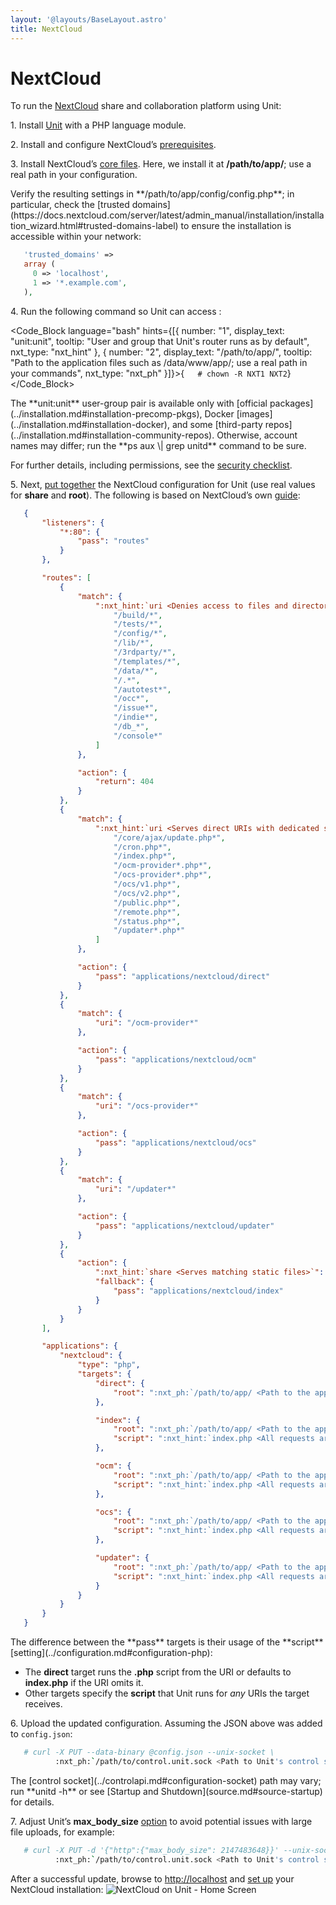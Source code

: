 ```yaml
---
layout: '@layouts/BaseLayout.astro'
title: NextCloud
---
```

# NextCloud

To run the [NextCloud](https://nextcloud.com) share and collaboration platform using Unit:

1\. Install [Unit](../installation.md#installation-precomp-pkgs) with a PHP language module.

2\. Install and configure NextCloud’s [prerequisites](https://docs.nextcloud.com/server/latest/admin_manual/installation/source_installation.html#prerequisites-for-manual-installation).

3\. Install NextCloud’s [core files](https://docs.nextcloud.com/server/latest/admin_manual/installation/command_line_installation.html).  Here, we install it at **/path/to/app/**; use a real path in your configuration.

<Note type="note">
Verify the resulting settings in **/path/to/app/config/config.php**; in particular, check the [trusted domains](https://docs.nextcloud.com/server/latest/admin_manual/installation/installation_wizard.html#trusted-domains-label) to ensure the installation is accessible within your network:
</Note>

```php
   'trusted_domains' =>
   array (
     0 => 'localhost',
     1 => '*.example.com',
   ),
```

4\. Run the following command so Unit can access :

<Code_Block language="bash" hints={[{ number: "1", display_text: "unit:unit", tooltip: "User and group that Unit's router runs as by default", nxt_type: "nxt_hint" }, { number: "2", display_text: "/path/to/app/", tooltip: "Path to the application files such as /data/www/app/; use a real path in your commands", nxt_type: "nxt_ph" }]}>{`   # chown -R NXT1 NXT2`}</Code_Block>

<Note type="note">
The **unit:unit** user-group pair is available only with [official packages](../installation.md#installation-precomp-pkgs), Docker [images](../installation.md#installation-docker), and some [third-party repos](../installation.md#installation-community-repos). Otherwise, account names may differ; run the **ps aux \| grep unitd** command to be sure.
</Note>

For further details, including permissions, see the [security checklist](security.md#security-apps).

5\. Next, [put together](../configuration.md#configuration-php) the NextCloud configuration for Unit (use real values for **share** and **root**).  The following is based on NextCloud’s own [guide](https://docs.nextcloud.com/server/latest/admin_manual/installation/nginx.html):

```json
   {
       "listeners": {
           "*:80": {
               "pass": "routes"
           }
       },

       "routes": [
           {
               "match": {
                   ":nxt_hint:`uri <Denies access to files and directories best kept private>`": [
                       "/build/*",
                       "/tests/*",
                       "/config/*",
                       "/lib/*",
                       "/3rdparty/*",
                       "/templates/*",
                       "/data/*",
                       "/.*",
                       "/autotest*",
                       "/occ*",
                       "/issue*",
                       "/indie*",
                       "/db_*",
                       "/console*"
                   ]
               },

               "action": {
                   "return": 404
               }
           },
           {
               "match": {
                   ":nxt_hint:`uri <Serves direct URIs with dedicated scripts>`": [
                       "/core/ajax/update.php*",
                       "/cron.php*",
                       "/index.php*",
                       "/ocm-provider*.php*",
                       "/ocs-provider*.php*",
                       "/ocs/v1.php*",
                       "/ocs/v2.php*",
                       "/public.php*",
                       "/remote.php*",
                       "/status.php*",
                       "/updater*.php*"
                   ]
               },

               "action": {
                   "pass": "applications/nextcloud/direct"
               }
           },
           {
               "match": {
                   "uri": "/ocm-provider*"
               },

               "action": {
                   "pass": "applications/nextcloud/ocm"
               }
           },
           {
               "match": {
                   "uri": "/ocs-provider*"
               },

               "action": {
                   "pass": "applications/nextcloud/ocs"
               }
           },
           {
               "match": {
                   "uri": "/updater*"
               },

               "action": {
                   "pass": "applications/nextcloud/updater"
               }
           },
           {
               "action": {
                   ":nxt_hint:`share <Serves matching static files>`": ":nxt_ph:`/path/to/app <Path to the application directory; use a real path in your configuration>`$uri",
                   "fallback": {
                       "pass": "applications/nextcloud/index"
                   }
               }
           }
       ],

       "applications": {
           "nextcloud": {
               "type": "php",
               "targets": {
                   "direct": {
                       "root": ":nxt_ph:`/path/to/app/ <Path to the application directory; use a real path in your configuration>`"
                   },

                   "index": {
                       "root": ":nxt_ph:`/path/to/app/ <Path to the application directory; use a real path in your configuration>`",
                       "script": ":nxt_hint:`index.php <All requests are handled by a single script>`"
                   },

                   "ocm": {
                       "root": ":nxt_ph:`/path/to/app/ <Path to the application directory; use a real path in your configuration>`ocm-provider/",
                       "script": ":nxt_hint:`index.php <All requests are handled by a single script>`"
                   },

                   "ocs": {
                       "root": ":nxt_ph:`/path/to/app/ <Path to the application directory; use a real path in your configuration>`ocs-provider/",
                       "script": ":nxt_hint:`index.php <All requests are handled by a single script>`"
                   },

                   "updater": {
                       "root": ":nxt_ph:`/path/to/app/ <Path to the application directory; use a real path in your configuration>`nextcloud/updater/",
                       "script": ":nxt_hint:`index.php <All requests are handled by a single script>`"
                   }
               }
           }
       }
   }
```

<Note type="note">
The difference between the **pass** targets is their usage of the **script** [setting](../configuration.md#configuration-php):

* The **direct** target runs the **.php** script from the URI or defaults to **index.php** if the URI omits it.
* Other targets specify the **script** that Unit runs for *any* URIs the target receives.
</Note>

6\. Upload the updated configuration.  Assuming the JSON above was added to `config.json`:

```bash
   # curl -X PUT --data-binary @config.json --unix-socket \
          :nxt_ph:`/path/to/control.unit.sock <Path to Unit's control socket in your installation>` :nxt_hint:`http://localhost/config/ <Path to the config section in Unit's control API>`
```

<Note type="note">
The [control socket](../controlapi.md#configuration-socket) path may vary; run **unitd -h** or see [Startup and Shutdown](source.md#source-startup) for details.
</Note>

7\. Adjust Unit’s **max\_body\_size** [option](../configuration.md#configuration-stngs) to avoid potential issues with large file uploads, for example:

```bash
   # curl -X PUT -d '{"http":{"max_body_size": 2147483648}}' --unix-socket \
          :nxt_ph:`/path/to/control.unit.sock <Path to Unit's control socket in your installation>` :nxt_hint:`http://localhost/config/settings <Path to the 'config/settings' section in Unit's control API>`
```

After a successful update, browse to [http://localhost](http://localhost) and [set up](https://docs.nextcloud.com/server/latest/admin_manual/installation/installation_wizard.html) your NextCloud installation: ![NextCloud on Unit - Home Screen](/nextcloud.png)